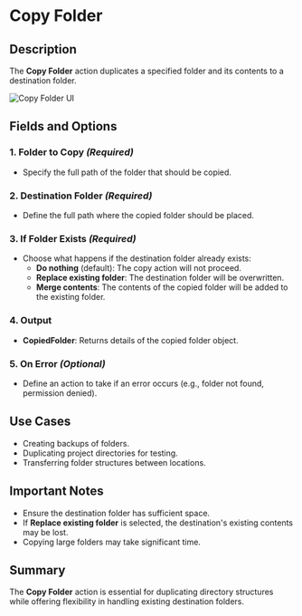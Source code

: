 # Copy Folder

## Description

The **Copy Folder** action duplicates a specified folder and its contents to a destination folder.

![Copy Folder UI](../../../assets/folder/copy-folder.png)

## Fields and Options

### **1. Folder to Copy** _(Required)_

- Specify the full path of the folder that should be copied.

### **2. Destination Folder** _(Required)_

- Define the full path where the copied folder should be placed.

### **3. If Folder Exists** _(Required)_

- Choose what happens if the destination folder already exists:
  - **Do nothing** (default): The copy action will not proceed.
  - **Replace existing folder**: The destination folder will be overwritten.
  - **Merge contents**: The contents of the copied folder will be added to the existing folder.

### **4. Output**

- **CopiedFolder**: Returns details of the copied folder object.

### **5. On Error** _(Optional)_

- Define an action to take if an error occurs (e.g., folder not found, permission denied).

## Use Cases

- Creating backups of folders.
- Duplicating project directories for testing.
- Transferring folder structures between locations.

## Important Notes

- Ensure the destination folder has sufficient space.
- If **Replace existing folder** is selected, the destination's existing contents may be lost.
- Copying large folders may take significant time.

## Summary

The **Copy Folder** action is essential for duplicating directory structures while offering flexibility in handling existing destination folders.
